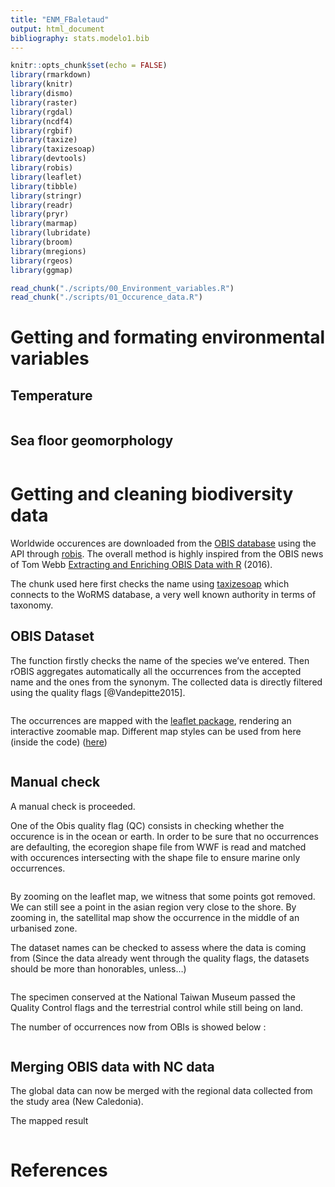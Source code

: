 ```yaml
---
title: "ENM_FBaletaud"
output: html_document
bibliography: stats.modelo1.bib
---
```

```r
knitr::opts_chunk$set(echo = FALSE)
library(rmarkdown)
library(knitr)
library(dismo)
library(raster)
library(rgdal)
library(ncdf4)
library(rgbif)
library(taxize)
library(taxizesoap)
library(devtools)
library(robis)
library(leaflet)
library(tibble)
library(stringr)
library(readr)
library(pryr)
library(marmap)
library(lubridate)
library(broom)
library(mregions)
library(rgeos)
library(ggmap)

```

```r
read_chunk("./scripts/00_Environment_variables.R")
read_chunk("./scripts/01_Occurence_data.R")
```


# Getting and formating environmental variables

## Temperature

```r

```

## Sea floor geomorphology

```r

```



# Getting and cleaning biodiversity data


Worldwide occurences are downloaded from the [OBIS database](http://www.iobis.org/) using the API through [robis](https://github.com/iobis/robis). The overall method is highly inspired from the OBIS news of Tom Webb [Extracting and Enriching OBIS Data with R](http://www.iobis.org/2016/11/22/sorbycollection/) (2016).

The chunk used here first checks the name using [taxizesoap](https://github.com/ropensci/taxizesoap) which connects to the WoRMS database, a very well known authority in terms of taxonomy.


## OBIS Dataset


The function firstly checks the name of the species we've entered. Then rOBIS aggregates automatically all the occurrences from the accepted name and the ones from the synonym. The collected data is directly filtered using the quality flags [@Vandepitte2015].


```r

```

The occurrences are mapped with the [leaflet package](https://rstudio.github.io/leaflet/), rendering an interactive zoomable map. Different map styles can be used from here (inside the code) ([here](http://leaflet-extras.github.io/leaflet-providers/preview/))

```r

```


## Manual check

A manual check is proceeded.

One of the Obis quality flag (QC) consists in checking whether the occurence is in the ocean or earth. In order to be sure that no occurrences are defaulting, the ecoregion shape file from WWF is read and matched with occurences intersecting with the shape file to ensure marine only occurrences.

```r

```



By zooming on the leaflet map, we witness that some points got removed. We can still see a point in the asian region very close to the shore. By zooming in, the satellital map show the occurrence in the middle of an urbanised zone.


The dataset names can be checked to assess where the data is coming from (Since the data already went through the quality flags, the datasets should be more than honorables, unless...)

```r

```


The specimen conserved at the National Taiwan Museum passed the Quality Control flags and the terrestrial control while still being on land.


The number of occurrences now from OBIs is showed below :

```r

```



## Merging OBIS data with NC data

The global data can now be merged with the regional data collected from the study area (New Caledonia). 

The mapped result

```r

```


# References


